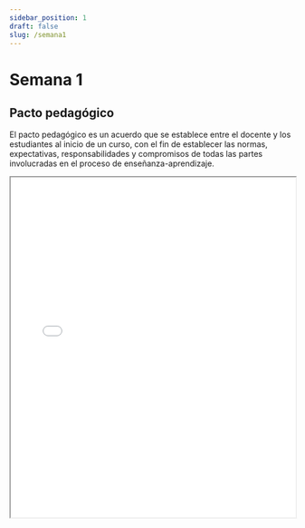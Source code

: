 ```yaml
---
sidebar_position: 1
draft: false
slug: /semana1
---
```


# Semana 1

## Pacto pedagógico

El pacto pedagógico es un acuerdo que se establece entre el docente y los estudiantes al inicio de un curso, con el fin de establecer las normas, expectativas, responsabilidades y compromisos de todas las partes involucradas en el proceso de enseñanza-aprendizaje.


<iframe src="/docs/pacto_pedagogico.pdf" width="100%" height="600px"></iframe>